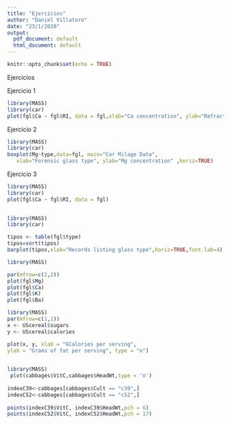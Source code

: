 ```yaml
---
title: "Ejercicios"
author: "Daniel Villatoro"
date: "23/1/2020"
output:
  pdf_document: default
  html_document: default
---
```


```r
knitr::opts_chunk$set(echo = TRUE)
```

Ejercicios

Ejercicio 1
```r
library(MASS)
library(car)
plot(fgl$Ca ~ fgl$RI, data = fgl,xlab="Ca concentration", ylab="Refractive index",las=0)
```

Ejercicio 2
```r
library(MASS)
library(car)
boxplot(Mg~type,data=fgl, main="Car Milage Data",
   xlab="Forensic glass type", ylab="Mg concentration" ,horiz=TRUE) 
```

Ejercicio 3
```r
library(MASS)
library(car)
plot(fgl$Ca ~ fgl$RI, data = fgl)
 
```

```r
library(MASS)
library(car)

tipos <- table(fgl$type)
tipos=sort(tipos)
barplot(tipos,xlab="Records listing glass type",horiz=TRUE,font.lab=4) 
```

```r
library(MASS)

par(mfrow=c(2,2))
plot(fgl$Mg)
plot(fgl$Ca)
plot(fgl$K)
plot(fgl$Ba)
```

```r
library(MASS)
par(mfrow=c(1,1))
x <- UScereal$sugars
y <- UScereal$calories

plot(x, y, xlab = "GCalories per serving",
ylab = "Grams of fat per serving", type = "n")
 
```

```r
library(MASS)
 plot(cabbages$VitC,cabbages$HeadWt,type = 'n')
 
indexC39<-cabbages[cabbages$Cult == "c39",]
indexC52<-cabbages[cabbages$Cult == "c52",]
  
points(indexC39$VitC, indexC39$HeadWt,pch = 6)
points(indexC52$VitC, indexC52$HeadWt,pch = 17)
 
```